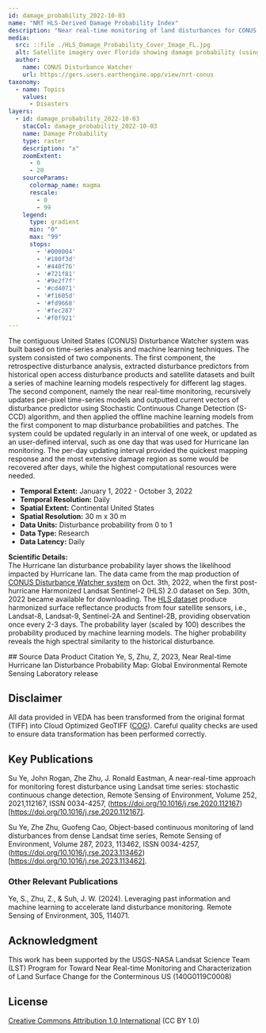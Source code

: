 ---
id: damage_probability_2022-10-03
name: "NRT HLS-Derived Damage Probability Index"
description: "Near real-time monitoring of land disturbances for CONUS based on the 30-m Harmonized Landsat Sentinel-2 (HLS) dataset."
media:
  src: ::file ./HLS_Damage_Probability_Cover_Image_FL.jpg
  alt: Satellite imagery over Florida showing damage probability (using Viridis color ramp, with yellow being high probability and purple being low probability) for Oct 3, 2023.
  author:
    name: CONUS Disturbance Watcher
    url: https://gers.users.earthengine.app/view/nrt-conus
taxonomy:
  - name: Topics
    values:
      - Disasters
layers:
  - id: damage_probability_2022-10-03
    stacCol: damage_probability_2022-10-03
    name: Damage Probability
    type: raster
    description: "x"
    zoomExtent:
      - 0
      - 20
    sourceParams:
      colormap_name: magma
      rescale:
        - 0
        - 99
    legend:
      type: gradient
      min: "0"
      max: "99"
      stops:
        - '#000004'
        - '#180f3d'
        - '#440f76'
        - '#721f81'
        - '#9e2f7f'
        - '#cd4071'
        - '#f1605d' 
        - '#fd9668'
        - '#fec287'
        - '#f0f921'
---

<Block type='wide'>
<Prose>
The contiguous United States (CONUS) Disturbance Watcher system was built based on time-series analysis and machine learning techniques. The system consisted of two components. The first component, the retrospective disturbance analysis, extracted disturbance predictors from historical open access disturbance products and satellite datasets and built a series of machine learning models respectively for different lag stages. The second component, namely the near real-time monitoring, recursively updates per-pixel time-series models and outputted current vectors of disturbance predictor using Stochastic Continuous Change Detection (S-CCD) algorithm, and then applied the offline machine learning models from the first component to map disturbance probabilities and patches. The system could be updated regularly in an interval of one week, or updated as an user-defined interval, such as one day that was used for Hurricane Ian monitoring. The per-day updating interval provided the quickest mapping response and the most extensive damage region as some would be recovered after days, while the highest computational resources were needed.   

- **Temporal Extent:** January 1, 2022 - October 3, 2022 
- **Temporal Resolution:** Daily 
- **Spatial Extent:** Continental United States
- **Spatial Resolution:** 30 m x 30 m 
- **Data Units:** Disturbance probability from 0 to 1 
- **Data Type:** Research
- **Data Latency:** Daily 


**Scientific Details:**  
The Hurricane Ian disturbance probability layer shows the likelihood impacted by Hurricane Ian. The data came from the map production of [CONUS Disturbance Watcher system](https://gers.users.earthengine.app/view/nrt-conus) on Oct. 3th, 2022, when the first post-hurricane Harmonized Landsat Sentinel-2 (HLS) 2.0 dataset on Sep. 30th, 2022 became available for downloading. The [HLS dataset](https://hls.gsfc.nasa.gov/) produce harmonized surface reflectance products from four satellite sensors, i.e., Landsat-8, Landsat-9,  Sentinel-2A and Sentinel-2B, providing observation once every 2-3 days. The probability layer (scaled by 100) describes the probability produced by machine learning models. The higher probability reveals the high spectral similarity to the historical disturbance.
</Prose>
</Block>

<Block>
<Prose>
## Source Data Product Citation
Ye, S, Zhu, Z, 2023, Near Real-time Hurricane Ian Disturbance Probability Map:  Global Environmental Remote Sensing Laboratory release

## Disclaimer
All data provided in VEDA has been transformed from the original format (TIFF) into Cloud Optimized GeoTIFF ([COG](https://www.cogeo.org/)). Careful quality checks are used to ensure data transformation has been performed correctly.

## Key Publications
Su Ye, John Rogan, Zhe Zhu, J. Ronald Eastman, A near-real-time approach for monitoring forest disturbance using Landsat time series: stochastic continuous change detection, Remote Sensing of Environment, Volume 252, 2021,112167, ISSN 0034-4257, (https://doi.org/10.1016/j.rse.2020.112167)[https://doi.org/10.1016/j.rse.2020.112167]. 


Su Ye, Zhe Zhu, Guofeng Cao, Object-based continuous monitoring of land disturbances from dense Landsat time series, Remote Sensing of Environment, Volume 287, 2023, 113462, ISSN 0034-4257, (https://doi.org/10.1016/j.rse.2023.113462)[https://doi.org/10.1016/j.rse.2023.113462].

### Other Relevant Publications
Ye, S., Zhu, Z., & Suh, J. W. (2024). Leveraging past information and machine learning to accelerate land disturbance monitoring. Remote Sensing of Environment, 305, 114071. 
    
 ## Acknowledgment
This work has been supported by the USGS-NASA Landsat Science Team (LST) Program for Toward Near Real-time Monitoring and Characterization of Land Surface Change for the Conterminous US (140G0119C0008)

## License
[Creative Commons Attribution 1.0 International](https://creativecommons.org/publicdomain/zero/1.0/legalcode) (CC BY 1.0)

</Prose>
</Block>
